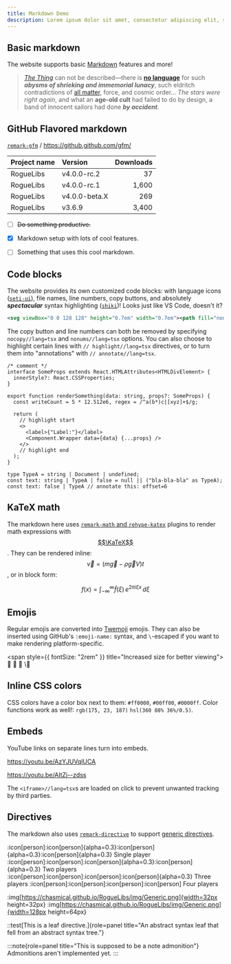 ```yaml
---
title: Markdown Demo
description: Lorem ipsum dolor sit amet, consectetur adipiscing elit, sed do eiusmod tempor incididunt ut labore et dolore magna aliqua. Ut enim ad minim veniam, quis nostrud exercitation ullamco laboris nisi ut aliquip ex ea commodo consequat. Duis aute irure dolor in reprehenderit in voluptate velit esse cillum dolore eu fugiat nulla pariatur. Excepteur sint occaecat cupidatat non proident, sunt in culpa qui officia deserunt mollit anim id est laborum.
---
```


## Basic markdown

The website supports basic [Markdown](https://commonmark.org/help/) features and more!

> [*The Thing*](https://en.wikipedia.org/wiki/The_Thing_(1982_film)) can not be described—there is **[no language](https://en.wikipedia.org/wiki/No_language)** for such ***abysms of shrieking and immemorial lunacy***, such eldritch contradictions of [all matter](https://en.wikipedia.org/wiki/All_Matter), force, and cosmic order... *The stars were right again*, and what an **age-old cult** had failed to do by design, a band of innocent sailors had done ***by accident***.



## GitHub Flavored markdown

[`remark-gfm`](https://github.com/remarkjs/remark-gfm) / https://github.github.com/gfm/

| Project name  | Version       | Downloads  |
|---------------|:--------------|-----------:|
| RogueLibs     | v4.0.0-rc.2   | 37         |
| RogueLibs     | v4.0.0-rc.1   | 1,600      |
| RogueLibs     | v4.0.0-beta.X | 269        |
| RogueLibs     | v3.6.9        | 3,400      |

- [ ] ~~Do something productive.~~
- [x] Markdown setup with lots of cool features.
- [ ] Something that uses this cool markdown.



## Code blocks

The website provides its own customized code blocks: with language icons ([`seti-ui`](https://github.com/jesseweed/seti-ui)), file names, line numbers, copy buttons, and absolutely ***spectacular*** syntax highlighting ([`shiki`](https://github.com/shikijs/shiki))! Looks just like VS Code, doesn't it?

```svg title="~/source/repos/icons/link.svg"
<svg viewBox="0 0 128 128" height="0.7em" width="0.7em"><path fill="none" stroke="currentColor" strokeWidth="10" strokeLinecap="round" d="M72,56 L72,56c11,11,11,29,0,40l-16,16c-11,11-29,11-40,0l0,0c-11-11-11-29,0-40 l14-14 M56,72 L56,72c-11-11-11-29,0-40l16-16c11-11,29-11,40,0l0,0c11,11,11,29,0,40 l-14,14"/></svg>
```

The copy button and line numbers can both be removed by specifying `nocopy//lang=tsx` and `nonums//lang=tsx` options. You can also choose to highlight certain lines with `// highlight//lang=tsx` directives, or to turn them into "annotations" with `// annotate//lang=tsx`.

```tsx title="/app/(main)/markdown/some-file.tsx"
/* comment */
interface SomeProps extends React.HTMLAttributes<HTMLDivElement> {
  innerStyle?: React.CSSProperties;
}

export function renderSomething(data: string, props?: SomeProps) {
  const writeCount = 5 * 12.512e6, regex = /^a(b*)c|[xyz]+$/g;

  return (
    // highlight start
    <>
      <label>{"Label:"}</label>
      <Component.Wrapper data={data} {...props} />
    </>
    // highlight end
  );
}

type TypeA = string | Document | undefined;
const text: string | TypeA | false = null || ("bla-bla-bla" as TypeA);
const text: false | TypeA // annotate this: offset=6
```



## KaTeX math

The markdown here uses [`remark-math` and `rehype-katex`](https://github.com/remarkjs/remark-math) plugins to render math expressions with [$$\KaTeX$$](https://katex.org). They can be rendered inline: $$ \vec{v}=(m\vec{g} - \rho \vec{g}V) t $$, or in block form:

$$
f(x) = \int_{-\infty}^\infty
  \hat{f}(\xi)\,e^{2 \pi i \xi x}
  \,d\xi
$$



## Emojis

Regular emojis are converted into [Twemoji](https://github.com/twitter/twemoji) emojis. They can also be inserted using GitHub's `:emoji-name:` syntax, and `\`-escaped if you want to make rendering platform-specific.

<span style={{ fontSize: "2rem" }} title="Increased size for better viewing">
🤔 :tada: :thinking: \🤔
</span>



## Inline CSS colors

CSS colors have a color box next to them: `#ff0000`, `#00ff00`, `#0000ff`.
Color functions work as well!: `rgb(175, 23, 187)` `hsl(360 88% 36%/0.5)`.



## Embeds

YouTube links on separate lines turn into embeds.

https://youtu.be/AzYJUVqlUCA

https://youtu.be/AltZj--zdss

The `<iframe>//lang=tsx`s are loaded on click to prevent unwanted tracking by third parties.



## Directives

The markdown also uses [`remark-directive`](https://github.com/remarkjs/remark-directive) to support [generic directives](https://talk.commonmark.org/t/generic-directives-plugins-syntax/444).

:icon[person]:icon[person]{alpha=0.3}:icon[person]{alpha=0.3}:icon[person]{alpha=0.3} Single player
:icon[person]:icon[person]:icon[person]{alpha=0.3}:icon[person]{alpha=0.3} Two players
:icon[person]:icon[person]:icon[person]:icon[person]{alpha=0.3} Three players
:icon[person]:icon[person]:icon[person]:icon[person] Four players

:img[https://chasmical.github.io/RogueLibs/img/Generic.png]{width=32px height=32px}
:img[https://chasmical.github.io/RogueLibs/img/Generic.png]{width=128px height=64px}

::test[This is a leaf directive.]{role=panel title="An abstract syntax leaf that fell from an abstract syntax tree."}

:::note{role=panel title="This is supposed to be a note admonition"}
Admonitions aren't implemented yet.
:::


